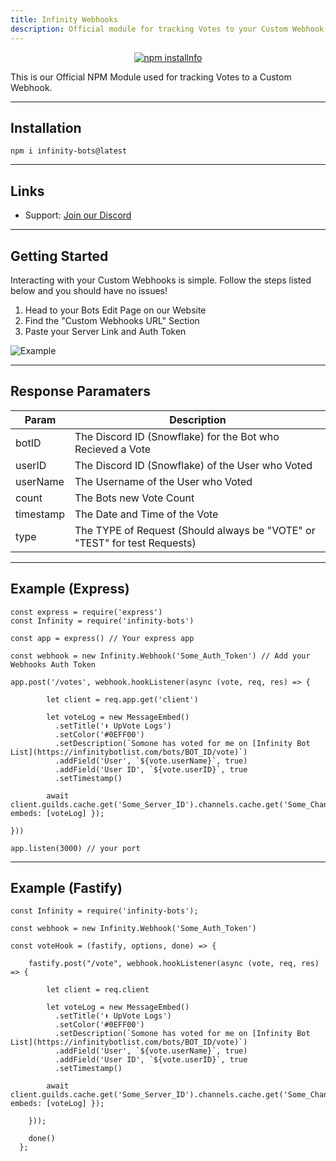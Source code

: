 ```yaml
---
title: Infinity Webhooks
description: Official module for tracking Votes to your Custom Webhook
---
```



<div align="center">
  <p>
    <a href="https://nodei.co/npm/infinity-bots/"><img src="https://nodei.co/npm/infinity-bots.png?downloads=true&stars=true" alt="npm installnfo" /></a>
  </p>
</div>

This is our Official NPM Module used for tracking Votes to a Custom Webhook.

--- 

## Installation
`npm i infinity-bots@latest`

---

## Links

- Support: [Join our Discord](https://botlist.site/discord)

---

## Getting Started
Interacting with your Custom Webhooks is simple.
Follow the steps listed below and you should have no issues!

1. Head to your Bots Edit Page on our Website
2. Find the "Custom Webhooks URL" Section
3. Paste your Server Link and Auth Token

![Example](https://media.discordapp.net/attachments/653733403841134600/912823693703512134/IMG_1383.png)

---

## Response Paramaters
| Param       | Description                                                                      |
| ----------- | -------------------------------------------------------------------------------- |
| botID       | The Discord ID (Snowflake) for the Bot who Recieved a Vote                       |
| userID      | The Discord ID (Snowflake) of the User who Voted                                 |
| userName    | The Username of the User who Voted                                               |
| count       | The Bots new Vote Count                                                          |
| timestamp   | The Date and Time of the Vote                                                    |
| type        | The TYPE of Request (Should always be "VOTE" or "TEST" for test Requests)        |

---

## Example (Express)
```js:title=Discord.js%(v13)
const express = require('express')
const Infinity = require('infinity-bots')

const app = express() // Your express app

const webhook = new Infinity.Webhook('Some_Auth_Token') // Add your Webhooks Auth Token

app.post('/votes', webhook.hookListener(async (vote, req, res) => {

        let client = req.app.get('client')

        let voteLog = new MessageEmbed()
          .setTitle('⬆️ UpVote Logs')
          .setColor('#0EFF00')
          .setDescription(`Somone has voted for me on [Infinity Bot List](https://infinitybotlist.com/bots/BOT_ID/vote)`)
          .addField('User', `${vote.userName}`, true)
          .addField('User ID', `${vote.userID}`, true
          .setTimestamp()
            
        await client.guilds.cache.get('Some_Server_ID').channels.cache.get('Some_Channel_ID').send({ embeds: [voteLog] }); 

}))

app.listen(3000) // your port

```

---

## Example (Fastify)
```js:title=Discord.js%(v13)
const Infinity = require('infinity-bots');

const webhook = new Infinity.Webhook('Some_Auth_Token')

const voteHook = (fastify, options, done) => {
    
    fastify.post("/vote", webhook.hookListener(async (vote, req, res) => {

        let client = req.client

        let voteLog = new MessageEmbed()
          .setTitle('⬆️ UpVote Logs')
          .setColor('#0EFF00')
          .setDescription(`Somone has voted for me on [Infinity Bot List](https://infinitybotlist.com/bots/BOT_ID/vote)`)
          .addField('User', `${vote.userName}`, true)
          .addField('User ID', `${vote.userID}`, true
          .setTimestamp()
            
        await client.guilds.cache.get('Some_Server_ID').channels.cache.get('Some_Channel_ID').send({ embeds: [voteLog] }); 
       
    }));

    done()
  };
```


